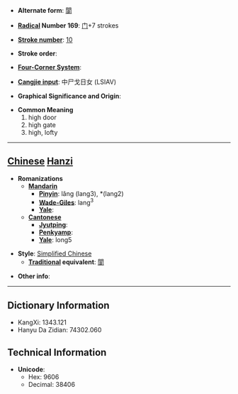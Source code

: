 * '''Alternate form''': [[閬]]

* '''[[Wiktionary:Chinese radical index| Radical]] Number 169''': [[Wiktionary:Chinese radical index 门|门]]+7 strokes

* '''[[Wiktionary:Chinese total strokes index|Stroke number]]''': [[Wiktionary:Chinese total strokes index 10|10]]

* '''Stroke order''': 

* '''[[Wiktionary:Chinese four corner index|Four-Corner System]]''': 

* '''[[Wiktionary:Chinese Cangjie index|Cangjie input]]''': 中尸戈日女 (LSIAV)

* '''Graphical Significance and Origin''': 

* '''Common Meaning'''
*#high door
*# high gate
*# high, lofty


----

== [[Chinese]] [[Hanzi]] ==

* '''Romanizations'''
** '''[[Mandarin]]'''
*** '''[[Pinyin]]''': lǎng (lang3), *(lang2)
*** '''[[Wade-Giles]]''': lang<sup>3</sup>
*** '''[[Yale]]''': 
** '''[[Cantonese]]'''
*** '''[[Jyutping]]''':
*** '''[[Penkyamp]]''': 
*** '''[[Yale]]''': long5

* '''Style''': [[Simplified Chinese]] 
** '''[[Traditional Chinese|Traditional]] equivalent''': [[閬]]

* '''Other info''': 

----

== Dictionary Information ==

* KangXi: 1343.121
* Hanyu Da Zidian: 74302.060

== Technical Information ==

* '''Unicode''':
** Hex: 9606
** Decimal: 38406